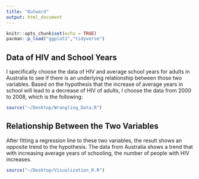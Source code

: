 ```yaml
---
title: "Outward"
output: html_document
---
```


```r
knitr::opts_chunk$set(echo = TRUE)
pacman::p_load("ggplot2","tidyverse")
```


## Data of HIV and School Years
I specifically choose the data of HIV and average school years for adults in Australia to see if there is an underlying relationship between those two variables. Based on the hypothesis that the increase of average years in school will lead to a decrease of HIV of adults, I choose the data from 2000 to 2008, which is the following:

```r
source("~/Desktop/Wrangling_Data.R")
```

## Relationship Between the Two Variables
After fitting a regression line to these two variables, the result shows an opposite trend to the hypothesis. The data from Australia shows a trend that with increasing average years of schooling, the number of people with HIV increases. 


```r
source("~/Desktop/Visualization_R.R")
```
